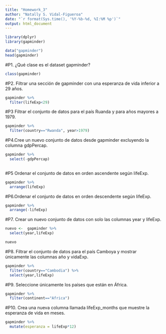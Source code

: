 ```yaml
---
title: "Homework_3"
author: "Natally S. Vidal-Figueroa"
date: "`r format(Sys.time(), '%Y-%b-%d, %I:%M %p')`"
output: html_document
---
```




```r

library(dplyr)
library(gapminder)
```

```r
data("gapminder")
head(gapminder)

```

#P1. ¿Qué clase es el dataset gapminder?
```r
class(gapminder)
```


#P2. Filtrar una sección de gapminder con una esperanza de vida inferior a 29 años.
```r
gapminder %>% 
  filter(lifeExp<29)
```


#P3 Filtrar el conjunto de datos para el país Ruanda y para años mayores a 1979.
```r
gapminder %>% 
  filter(country=="Rwanda", year>1979)
```


#P4.Cree un nuevo conjunto de datos desde gapminder excluyendo la columna gdpPercap.
```r
gapminder %>% 
  select(-gdpPercap)
  
```


#P5 Ordenar el conjunto de datos en orden ascendente según lifeExp.

```r
gapminder %>% 
  arrange(lifeExp)
```

#P6.Ordenar el conjunto de datos en orden descendente según lifeExp.

```r
gapminder %>% 
  arrange(-lifeExp)
```

#P7. Crear un nuevo conjunto de datos con solo las columnas year y lifeExp.

```r


nuevo <-  gapminder %>% 
  select(year,lifeExp)

nuevo
```

#P8. Filtrar el conjunto de datos para el país Camboya y mostrar únicamente las columnas año y vidaExp.

```r
gapminder %>% 
  filter(country=="Cambodia") %>% 
  select(year,lifeExp)
```

#P9. Seleccione únicamente los países que están en África.

```r
gapminder %>% 
  filter(continent=="Africa")

```

#P10. Crea una nueva columna llamada lifeExp_months que muestre la esperanza de vida en meses.

```r
gapminder %>% 
  mutate(esperanza = lifeExp*12)
```




